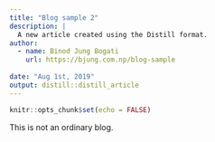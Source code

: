 ```yaml
---
title: "Blog sample 2"
description: |
  A new article created using the Distill format.
author:
  - name: Binod Jung Bogati
    url: https://bjung.com.np/blog-sample
   
date: "Aug 1st, 2019"
output: distill::distill_article
---
```


```r
knitr::opts_chunk$set(echo = FALSE)
```

This is not an ordinary blog.





